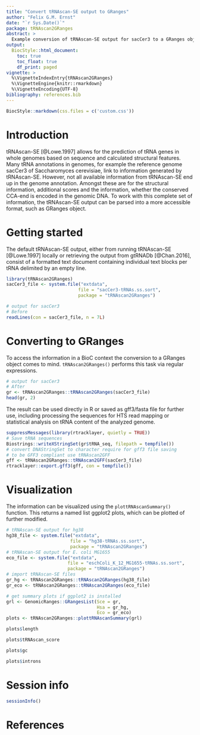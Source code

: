 ```yaml
---
title: "Convert tRNAscan-SE output to GRanges"
author: "Felix G.M. Ernst"
date: "`r Sys.Date()`"
package: tRNAscan2GRanges
abstract: >
  Example conversion of tRNAscan-SE output for sacCer3 to a GRanges object
output: 
  BiocStyle::html_document:
    toc: true
    toc_float: true
    df_print: paged
vignette: >
  %\VignetteIndexEntry{tRNAscan2GRanges}
  %\VignetteEngine{knitr::rmarkdown}
  %\VignetteEncoding{UTF-8}
bibliography: references.bib
---
```


```r
BiocStyle::markdown(css.files = c('custom.css'))
```

# Introduction

tRNAscan-SE [@Lowe.1997] allows for the prediction of tRNA genes in whole
genomes based on sequence and calculated structural features. Many tRNA
annotations in genomes, for example the reference genome sacCer3 of
Saccharomyces cerevisiae, link to information generated by tRNAscan-SE.
However, not all available information from tRNAscan-SE end up in the genome
annotation. Amongst these are for the structural information, additional scores
and the information, whether the conserved CCA-end is encoded in the genomic
DNA. To work with this complete set of information, the tRNAscan-SE output can
be parsed into a more accessible format, such as GRanges object.

# Getting started

The default tRNAscan-SE output, either from running tRNAscan-SE [@Lowe.1997]
locally or retrieving the output from gtRNADb [@Chan.2016], consist of a 
formatted text document containing individual text blocks per tRNA delimited by 
an empty line.

```r
library(tRNAscan2GRanges)
sacCer3_file <- system.file("extdata", 
                           file = "sacCer3-tRNAs.ss.sort", 
                           package = "tRNAscan2GRanges")

# output for sacCer3
# Before
readLines(con = sacCer3_file, n = 7L)
```

# Converting to GRanges

To access the information in a BioC context the conversion to a GRanges object 
comes to mind. `tRNAscan2GRanges()` performs this task via regular expressions. 

```r
# output for sacCer3
# After
gr <- tRNAscan2GRanges::tRNAscan2GRanges(sacCer3_file)
head(gr, 2)
```

The result can be used directly in R or saved as gff3/fasta file for further
use, including processing the sequences for HTS read mapping or statistical
analysis on tRNA content of the analyzed genome.

```r
suppressMessages(library(rtracklayer, quietly = TRUE))
# Save tRNA sequences
Biostrings::writeXStringSet(gr$tRNA_seq, filepath = tempfile())
# convert DNAStringSet to character require for gff3 file saving
# to be GFF3 compliant use tRNAscan2GFF
gff <- tRNAscan2GRanges::tRNAscan2GFF(sacCer3_file)
rtracklayer::export.gff3(gff, con = tempfile())
```

# Visualization

The information can be visualized using the `plottRNAscanSummary()` function. 
This returns a named list ggplot2 plots, which can be plotted of further 
modified.

```r
# tRNAscan-SE output for hg38
hg38_file <- system.file("extdata", 
                        file = "hg38-tRNAs.ss.sort", 
                        package = "tRNAscan2GRanges")
# tRNAscan-SE output for E. coli MG1655
eco_file <- system.file("extdata", 
                       file = "eschColi_K_12_MG1655-tRNAs.ss.sort", 
                       package = "tRNAscan2GRanges")
# import tRNAscan-SE files
gr_hg <- tRNAscan2GRanges::tRNAscan2GRanges(hg38_file)
gr_eco <- tRNAscan2GRanges::tRNAscan2GRanges(eco_file)

# get summary plots if ggplot2 is installed
grl <- GenomicRanges::GRangesList(Sce = gr, 
                                  Hsa = gr_hg, 
                                  Eco = gr_eco)
plots <- tRNAscan2GRanges::plottRNAscanSummary(grl)
```
```r
plots$length
```
```r
plots$tRNAscan_score
```
```r
plots$gc
```
```r
plots$introns
```

# Session info

```r
sessionInfo()
```

# References